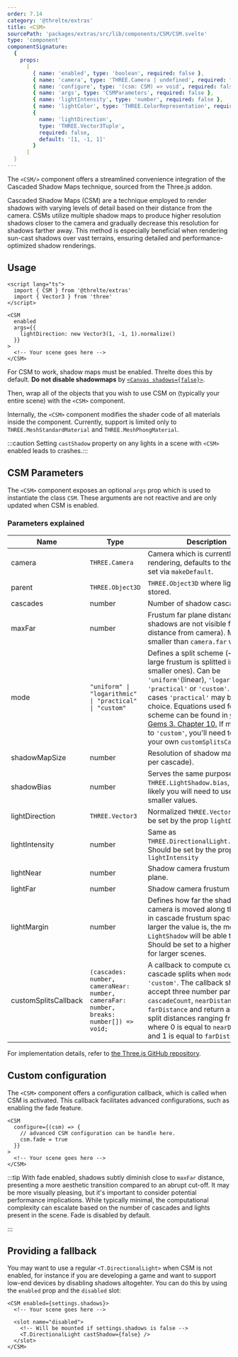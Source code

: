 ```yaml
---
order: 7.14
category: '@threlte/extras'
title: <CSM>
sourcePath: 'packages/extras/src/lib/components/CSM/CSM.svelte'
type: 'component'
componentSignature:
  {
    props:
      [
        { name: 'enabled', type: 'boolean', required: false },
        { name: 'camera', type: 'THREE.Camera | undefined', required: false },
        { name: 'configure', type: '(csm: CSM) => void', required: false },
        { name: 'args', type: 'CSMParameters', required: false },
        { name: 'lightIntensity', type: 'number', required: false },
        { name: 'lightColor', type: 'THREE.ColorRepresentation', required: false },
        {
          name: 'lightDirection',
          type: 'THREE.Vector3Tuple',
          required: false,
          default: '[1, -1, 1]'
        }
      ]
  }
---
```



The `<CSM/>` component offers a streamlined convenience integration of the Cascaded Shadow Maps technique, sourced from the Three.js addon.

<Example path="extras/csm" />

Cascaded Shadow Maps (CSM) are a technique employed to render shadows with varying levels of
detail based on their distance from the camera. CSMs utilize multiple shadow maps to produce
higher resolution shadows closer to the camera and gradually decrease this resolution for
shadows farther away. This method is especially beneficial when rendering sun-cast
shadows over vast terrains, ensuring detailed and performance-optimized shadow renderings.

## Usage

```svelte title="Scene.svelte"
<script lang="ts">
  import { CSM } from '@threlte/extras'
  import { Vector3 } from 'three'
</script>

<CSM
  enabled
  args={{
    lightDirection: new Vector3(1, -1, 1).normalize()
  }}
>
  <!-- Your scene goes here -->
</CSM>
```

For CSM to work, shadow maps must be enabled. Threlte does this by default. **Do not disable shadowmaps** by [`<Canvas shadows={false}>`](/reference/core/canvas#component-signature).

Then, wrap all of the objects that you wish to use CSM on (typically your entire scene) with the `<CSM>` component.

Internally, the `<CSM>` component modifies the shader code of all materials inside the component.
Currently, support is limited only to `THREE.MeshStandardMaterial` and `THREE.MeshPhongMaterial`.

:::caution
Setting `castShadow` property on any lights in a scene with `<CSM>` enabled leads to crashes.:::

## CSM Parameters

The `<CSM>` component exposes an optional `args` prop which is used to instantiate the class `CSM`. These arguments are not reactive and are only updated when CSM is enabled.

### Parameters explained

| Name                 | Type                                                                                   | Description                                                                                                                                                                                                                                                                                                                                                                                                                                   |
| -------------------- | -------------------------------------------------------------------------------------- | --------------------------------------------------------------------------------------------------------------------------------------------------------------------------------------------------------------------------------------------------------------------------------------------------------------------------------------------------------------------------------------------------------------------------------------------- |
| camera               | `THREE.Camera`                                                                         | Camera which is currently used for rendering, defaults to the camera set via `makeDefault`.                                                                                                                                                                                                                                                                                                                                                   |
| parent               | `THREE.Object3D`                                                                       | `THREE.Object3D` where lights will be stored.                                                                                                                                                                                                                                                                                                                                                                                                 |
| cascades             | number                                                                                 | Number of shadow cascades.                                                                                                                                                                                                                                                                                                                                                                                                                    |
| maxFar               | number                                                                                 | Frustum far plane distance (i.e. shadows are not visible farther this distance from camera). May be smaller than `camera.far` value.                                                                                                                                                                                                                                                                                                          |
| mode                 | `"uniform" \| "logarithmic" \| "practical" \| "custom"`                                | Defines a split scheme (~ how the large frustum is splitted into smaller ones). Can be `'uniform'`(linear), `'logarithmic'`, `'practical'` or `'custom'`. For most cases `'practical'` may be the best choice. Equations used for each scheme can be found in [GPU Gems 3. Chapter 10.](https://developer.nvidia.com/gpugems/GPUGems3/gpugems3_ch10.html) If mode is set to `'custom'`, you'll need to define your own `customSplitsCallback` |
| shadowMapSize        | number                                                                                 | Resolution of shadow maps (one per cascade).                                                                                                                                                                                                                                                                                                                                                                                                  |
| shadowBias           | number                                                                                 | Serves the same purpose as `THREE.LightShadow.bias`, but most likely you will need to use much smaller values.                                                                                                                                                                                                                                                                                                                                |
| lightDirection       | `THREE.Vector3`                                                                        | Normalized `THREE.Vector3`. Should be set by the prop `lightDirection`                                                                                                                                                                                                                                                                                                                                                                        |
| lightIntensity       | number                                                                                 | Same as `THREE.DirectionalLight.intensity`. Should be set by the prop `lightIntensity`                                                                                                                                                                                                                                                                                                                                                        |
| lightNear            | number                                                                                 | Shadow camera frustum near plane.                                                                                                                                                                                                                                                                                                                                                                                                             |
| lightFar             | number                                                                                 | Shadow camera frustum far plane.                                                                                                                                                                                                                                                                                                                                                                                                              |
| lightMargin          | number                                                                                 | Defines how far the shadow camera is moved along the z-axis in cascade frustum space. The larger the value is, the more space `LightShadow` will be able to cover. Should be set to a higher values for larger scenes.                                                                                                                                                                                                                        |
| customSplitsCallback | `(cascades: number, cameraNear: number, cameraFar: number, breaks: number[]) => void;` | A callback to compute custom cascade splits when `mode` is set to `'custom'`. The callback should accept three number parameters: `cascadeCount`, `nearDistance`, `farDistance` and return an array of split distances ranging from 0 to 1, where 0 is equal to `nearDistance` and 1 is equal to `farDistance`.                                                                                                                               |

For implementation details, refer to [the Three.js GitHub repository](https://github.com/mrdoob/three.js/blob/dev/examples/jsm/csm/CSM.js).

## Custom configuration

The `<CSM>` component offers a configuration callback, which is called when CSM is activated.
This callback facilitates advanced configurations, such as enabling the fade feature.

```svelte title="Scene.svelte"
<CSM
  configure={(csm) => {
    // advanced CSM configuration can be handle here.
    csm.fade = true
  }}
>
  <!-- Your scene goes here -->
</CSM>
```

:::tip
With fade enabled, shadows subtly diminish close to `maxFar` distance, presenting a more aesthetic
transition compared to an abrupt cut-off. It may be more visually pleasing, but it's important to
consider potential performance implications. While typically minimal, the computational complexity
can escalate based on the number of cascades and lights present in the scene. Fade is disabled by
default.

:::

## Providing a fallback

You may want to use a regular `<T.DirectionalLight>` when CSM is not enabled,
for instance if you are developing a game and want to support low-end devices by
disabling shadows altogehter. You can do this by using the `enabled` prop and
the `disabled` slot:

```svelte title="Scene.svelte"
<CSM enabled={settings.shadows}>
  <!-- Your scene goes here -->

  <slot name="disabled">
    <!-- Will be mounted if settings.shadows is false -->
    <T.DirectionalLight castShadow={false} />
  </slot>
</CSM>
```
